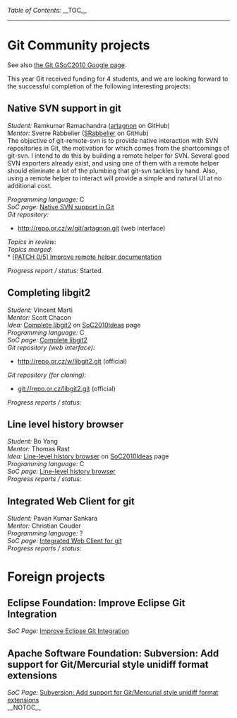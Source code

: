 ''Table of Contents:''
__TOC__
----
= Git Community projects =

See also [http://socghop.appspot.com/org/home/google/gsoc2010/git the Git GSoC2010 Google page].

This year Git received funding for 4 students,
and we are looking forward to the successful completion of the
following interesting projects:

== Native SVN support in git ==
''Student:'' Ramkumar Ramachandra ([http://github.com/artagnon artagnon] on GitHub)<BR>
''Mentor:''  Sverre Rabbelier ([http://github.com/SRabbelier SRabbelier] on GitHub)<BR>

The objective of git-remote-svn is to provide native interaction with SVN repositories in Git, the motivation for which comes from the shortcomings of git-svn. I intend to do this by building a remote helper for SVN. Several good SVN exporters already exist, and using one of them with a remote helper should eliminate a lot of the plumbing that git-svn tackles by hand. Also, using a remote helper to interact will provide a simple and natural UI at no additional cost.

''Programming language:'' C <BR>
''SoC page:'' [http://socghop.appspot.com/gsoc/student_project/show/google/gsoc2010/git/t127230759234 Native SVN support in Git] <BR>
''Git repository:''
* http://repo.or.cz/w/git/artagnon.git (web interface)
''Topics in review:''<BR>
''Topics merged:''<BR>
* [http://article.gmane.org/gmane.comp.version-control.git/145194 &#91;PATCH 0/5&#93; Improve remote helper documentation]

''Progress report / status:'' Started.

== Completing libgit2 ==
''Student:'' Vincent Marti<BR>
''Mentor:''  Scott Chacon <BR>

''Idea:'' [[SoC2010Ideas#Complete_libgit2|Complete libgit2]] on [[SoC2010Ideas]] page <BR>
''Programming language:'' C <BR>
''SoC page:'' [http://socghop.appspot.com/gsoc/student_project/show/google/gsoc2010/git/t127230759278 Complete libgit2] <BR>
''Git repository (web interface):''
* http://repo.or.cz/w/libgit2.git (official)

''Git repository (for cloning):''
* git://repo.or.cz/libgit2.git (official)

''Progress reports / status:''

== Line level history browser ==
''Student:'' Bo Yang<BR>
''Mentor:''  Thomas Rast<BR>

''Idea:'' [[SoC2010Ideas#Line-level_history_browser|Line-level history browser]] on [[SoC2010Ideas]] page <BR>
''Programming language:'' C <BR>
''SoC page:'' [http://socghop.appspot.com/gsoc/student_project/show/google/gsoc2010/git/t127230759328 Line-level history browser] <BR>

''Progress reports / status:'' <BR>

== Integrated Web Client for git ==
''Student:'' Pavan Kumar Sankara<BR>
''Mentor:''  Christian Couder<BR>

''Programming language:'' ? <BR>
''SoC page:'' [http://socghop.appspot.com/gsoc/student_project/show/google/gsoc2010/git/t127230759366 Integrated Web Client for git]  <BR>

''Progress reports / status:'' <BR>

= Foreign projects =

== Eclipse Foundation: Improve Eclipse Git Integration ==

''SoC Page:'' [http://socghop.appspot.com/gsoc/student_project/show/google/gsoc2010/eclipse/t127230758145 Improve Eclipse Git Integration] <BR>


== Apache Software Foundation: Subversion: Add support for Git/Mercurial style unidiff format extensions ==

''SoC Page:'' [http://socghop.appspot.com/gsoc/student_project/show/google/gsoc2010/apache/t127230758414 Subversion: Add support for Git/Mercurial style unidiff format extensions] <BR>
__NOTOC__